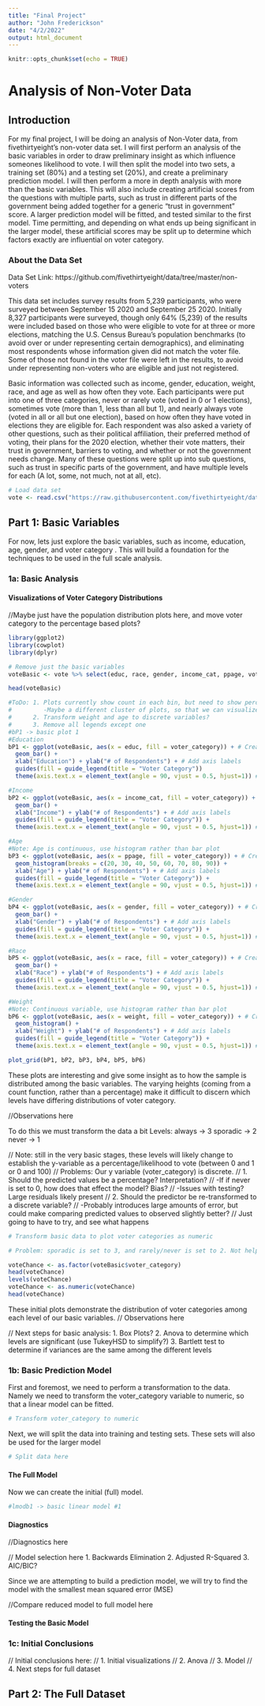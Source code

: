 ```yaml
---
title: "Final Project"
author: "John Frederickson"
date: "4/2/2022"
output: html_document
---
```


```r
knitr::opts_chunk$set(echo = TRUE)
```

# Analysis of Non-Voter Data

## Introduction

For my final project, I will be doing an analysis of Non-Voter data, from fivethirtyeight's non-voter data set. I will first perform an analysis of the basic variables in order to draw preliminary insight as which influence someones likelihood to vote. I will then split the model into two sets, a training set (80%) and a testing set (20%), and create a preliminary prediction model. I will then perform a more in depth analysis with more than the basic variables. This will also include creating artificial scores from the questions with multiple parts, such as trust in different parts of the government being added together for a generic "trust in government" score. A larger prediction model will be fitted, and tested similar to the first model. Time permitting, and depending on what ends up being significant in the larger model, these artificial scores may be split up to determine which factors exactly are influential on voter category. 

### About the Data Set

Data Set Link: https://github.com/fivethirtyeight/data/tree/master/non-voters

This data set includes survey results from 5,239 participants, who were surveyed between September 15 2020 and September 25 2020. Initially 8,327 participants were surveyed, though only 64% (5,239) of the results were included based on those who were eligible to vote for at three or more elections, matching the U.S. Census Bureau's population benchmarks (to avoid over or under representing certain demographics), and eliminating most respondents whose information given did not match the voter file. Some of those not found in the voter file were left in the results, to avoid under representing non-voters who are eligible and just not registered.

Basic information was collected such as income, gender, education, weight, race, and age as well as how often they vote. Each participants were put into one of three categories, never or rarely vote (voted in 0 or 1 elections), sometimes vote (more than 1, less than all but 1), and nearly always vote (voted in all or all but one election), based on how often they have voted in elections they are eligible for. Each respondent was also asked a variety of other questions, such as their political affiliation, their preferred method of voting, their plans for the 2020 election, whether their vote matters, their trust in government, barriers to voting, and whether or not the government needs change. Many of these questions were split up into sub questions, such as trust in specific parts of the government, and have multiple levels for each (A lot, some, not much, not at all, etc). 

```r
# Load data set
vote <- read.csv("https://raw.githubusercontent.com/fivethirtyeight/data/master/non-voters/nonvoters_data.csv")
```

## Part 1: Basic Variables

For now, lets just explore the basic variables, such as income, education, age, gender, and voter category . This will build a foundation for the techniques to be used in the full scale analysis. 

### 1a: Basic Analysis

#### Visualizations of Voter Category Distributions
//Maybe just have the population distribution plots here, and move voter category to the percentage based plots?
```r
library(ggplot2)
library(cowplot)
library(dplyr)

# Remove just the basic variables
voteBasic <- vote %>% select(educ, race, gender, income_cat, ppage, voter_category, weight)

head(voteBasic)

#ToDo: 1. Plots currently show count in each bin, but need to show percentage
#         -Maybe a different cluster of plots, so that we can visualize the distribution of the population     across each bin?
#      2. Transform weight and age to discrete variables?
#      3. Remove all legends except one
#bP1 -> basic plot 1
#Education
bP1 <- ggplot(voteBasic, aes(x = educ, fill = voter_category)) + # Create basic Plot
  geom_bar() + 
  xlab("Education") + ylab("# of Respondents") + # Add axis labels
  guides(fill = guide_legend(title = "Voter Category"))
  theme(axis.text.x = element_text(angle = 90, vjust = 0.5, hjust=1)) # Rotate category labels 

#Income
bP2 <- ggplot(voteBasic, aes(x = income_cat, fill = voter_category)) + # Create basic Plot
  geom_bar() + 
  xlab("Income") + ylab("# of Respondents") + # Add axis labels
  guides(fill = guide_legend(title = "Voter Category")) + 
  theme(axis.text.x = element_text(angle = 90, vjust = 0.5, hjust=1)) # Rotate category labels

#Age
#Note: Age is continuous, use histogram rather than bar plot
bP3 <- ggplot(voteBasic, aes(x = ppage, fill = voter_category)) + # Create basic Plot
  geom_histogram(breaks = c(20, 30, 40, 50, 60, 70, 80, 90)) + 
  xlab("Age") + ylab("# of Respondents") + # Add axis labels
  guides(fill = guide_legend(title = "Voter Category")) + 
  theme(axis.text.x = element_text(angle = 90, vjust = 0.5, hjust=1)) # Rotate category labels

#Gender
bP4 <- ggplot(voteBasic, aes(x = gender, fill = voter_category)) + # Create basic Plot
  geom_bar() + 
  xlab("Gender") + ylab("# of Respondents") + # Add axis labels
  guides(fill = guide_legend(title = "Voter Category")) + 
  theme(axis.text.x = element_text(angle = 90, vjust = 0.5, hjust=1)) # Rotate category labels

#Race
bP5 <- ggplot(voteBasic, aes(x = race, fill = voter_category)) + # Create basic Plot
  geom_bar() + 
  xlab("Race") + ylab("# of Respondents") + # Add axis labels
  guides(fill = guide_legend(title = "Voter Category")) + 
  theme(axis.text.x = element_text(angle = 90, vjust = 0.5, hjust=1)) # Rotate category labels

#Weight
#Note: Continuous variable, use histogram rather than bar plot
bP6 <- ggplot(voteBasic, aes(x = weight, fill = voter_category)) + # Create basic Plot
  geom_histogram() + 
  xlab("Weight") + ylab("# of Respondents") + # Add axis labels
  guides(fill = guide_legend(title = "Voter Category")) + 
  theme(axis.text.x = element_text(angle = 90, vjust = 0.5, hjust=1)) # Rotate category labels

plot_grid(bP1, bP2, bP3, bP4, bP5, bP6)

```

These plots are interesting and give some insight as to how the sample is distributed among the basic variables. The varying heights (coming from a count function, rather than a percentage) make it difficult to discern which levels have differing distributions of voter category.

//Observations here

To do this we must transform the data a bit
Levels: always -> 3
        sporadic -> 2
        never -> 1
        
// Note: still in the very basic stages, these levels will likely change to establish the y-variable as a percentage/likelihood to vote (between 0 and 1 or 0 and 100)
// Problems: Our y variable (voter_category) is discrete.
//    1. Should the predicted values be a percentage? Interpretation?
//        -If if never is set to 0, how does that effect the model? Bias?
//        -Issues with testing? Large residuals likely present
//    2. Should the predictor be re-transformed to a discrete variable?
//        -Probably introduces large amounts of error, but could make comparing predicted values to observed    slightly better?
// Just going to have to try, and see what happens 
```r
# Transform basic data to plot voter categories as numeric

# Problem: sporadic is set to 3, and rarely/never is set to 2. Not helpful for creating model. 

voteChance <- as.factor(voteBasic$voter_category)
head(voteChance)
levels(voteChance)
voteChance <- as.numeric(voteChance)
head(voteChance)
```


These initial plots demonstrate the distribution of voter categories among each level of our basic variables. 
// Observations here


// Next steps for basic analysis:
  1. Box Plots?
  2. Anova to determine which levels are significant (use TukeyHSD to simplify?)
  3. Bartlett test to determine if variances are the same among the different levels
  
### 1b: Basic Prediction Model

First and foremost, we need to perform a transformation to the data. Namely we need to transform the voter_category variable to numeric, so that a linear model can be fitted. 

```r
# Transform voter_category to numeric

```

Next, we will split the data into training and testing sets. These sets will also be used for the larger model

```r
# Split data here
```

#### The Full Model

Now we can create the initial (full) model.

```r
#lmodb1 -> basic linear model #1
```


#### Diagnostics
//Diagnostics here

// Model selection here
1. Backwards Elimination
2. Adjusted R-Squared
3. AIC/BIC?


Since we are attempting to build a prediction model, we will try to find the model with the smallest mean squared error (MSE)

//Compare reduced model to full model here

#### Testing the Basic Model

### 1c: Initial Conclusions

// Initial conclusions here:
//    1. Initial visualizations
//    2. Anova
//    3. Model
//    4. Next steps for full dataset

## Part 2: The Full Dataset



